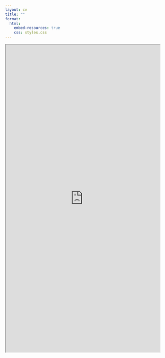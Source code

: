 ```yaml
---
layout: cv
title: ""
format: 
  html:
    embed-resources: true
    css: styles.css 
---
```




<iframe src="https://www.w3schools.com/" height="1000" width="100%" title="Iframe Example"></iframe>

